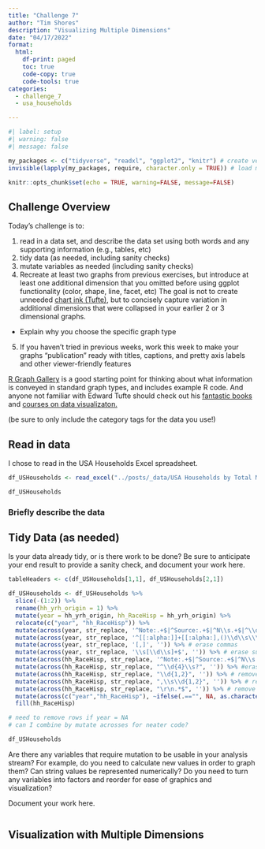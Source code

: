 ```yaml
---
title: "Challenge 7"
author: "Tim Shores"
description: "Visualizing Multiple Dimensions"
date: "04/17/2022"
format:
  html:
    df-print: paged
    toc: true
    code-copy: true
    code-tools: true
categories:
  - challenge_7
  - usa_households

---
```


```r
#| label: setup
#| warning: false
#| message: false

my_packages <- c("tidyverse", "readxl", "ggplot2", "knitr") # create vector of packages
invisible(lapply(my_packages, require, character.only = TRUE)) # load multiple packages

knitr::opts_chunk$set(echo = TRUE, warning=FALSE, message=FALSE)
```

## Challenge Overview

Today's challenge is to:

1)  read in a data set, and describe the data set using both words and any supporting information (e.g., tables, etc)
2)  tidy data (as needed, including sanity checks)
3)  mutate variables as needed (including sanity checks)
4)  Recreate at least two graphs from previous exercises, but introduce at least one additional dimension that you omitted before using ggplot functionality (color, shape, line, facet, etc) The goal is not to create unneeded [chart ink (Tufte)](https://www.edwardtufte.com/tufte/), but to concisely capture variation in additional dimensions that were collapsed in your earlier 2 or 3 dimensional graphs.
   - Explain why you choose the specific graph type
5) If you haven't tried in previous weeks, work this week to make your graphs "publication" ready with titles, captions, and pretty axis labels and other viewer-friendly features

[R Graph Gallery](https://r-graph-gallery.com/) is a good starting point for thinking about what information is conveyed in standard graph types, and includes example R code. And anyone not familiar with Edward Tufte should check out his [fantastic books](https://www.edwardtufte.com/tufte/books_vdqi) and [courses on data visualizaton.](https://www.edwardtufte.com/tufte/courses)

(be sure to only include the category tags for the data you use!)

## Read in data

I chose to read in the USA Households Excel spreadsheet.

```r

df_USHouseholds <- read_excel("../posts/_data/USA Households by Total Money Income, Race, and Hispanic Origin of Householder 1967 to 2019.xlsx", na = "N") # the Excel workbook has one worksheet to read in. Empty values are represented by cells with character "N".

df_USHouseholds

```

### Briefly describe the data

## Tidy Data (as needed)

Is your data already tidy, or is there work to be done? Be sure to anticipate your end result to provide a sanity check, and document your work here.

```r

tableHeaders <- c(df_USHouseholds[1,1], df_USHouseholds[2,1])

df_USHouseholds <- df_USHouseholds %>%
  slice(-(1:2)) %>%
  rename(hh_yrh_origin = 1) %>%
  mutate(year = hh_yrh_origin, hh_RaceHisp = hh_yrh_origin) %>%
  relocate(c("year", "hh_RaceHisp")) %>%
  mutate(across(year, str_replace, '^Note:.+$|^Source:.+$|^N\\s.+$|^\\d{1,2}\\s.+$', '')) %>% # erase end notes
  mutate(across(year, str_replace, '^[[:alpha:]]+[[:alpha:],()\\d\\s\\\\]+$', '')) %>% # erase text labels
  mutate(across(year, str_replace, '[,]', '')) %>% # erase commas
  mutate(across(year, str_replace, '\\s[\\d\\s]+$', '')) %>% # erase superscript digits
  mutate(across(hh_RaceHisp, str_replace, '^Note:.+$|^Source:.+$|^N\\s.+$|^\\d{1,2}\\s.+$', '')) %>% # erase end notes))
  mutate(across(hh_RaceHisp, str_replace, "^\\d{4}\\s?", '')) %>% #erase year and space
  mutate(across(hh_RaceHisp, str_replace, "\\d{1,2}", '')) %>% # remove superscript digits
  mutate(across(hh_RaceHisp, str_replace, ",\\s\\d{1,2}", '')) %>% # remove superscript digits with comma
  mutate(across(hh_RaceHisp, str_replace, "\r\n.*$", '')) %>% # remove \r\n
  mutate(across(c("year","hh_RaceHisp"), ~ifelse(.=="", NA, as.character(.)))) %>%
  fill(hh_RaceHisp)

# need to remove rows if year = NA
# can I combine by mutate acrosses for neater code?

df_USHouseholds

```

Are there any variables that require mutation to be usable in your analysis stream? For example, do you need to calculate new values in order to graph them? Can string values be represented numerically? Do you need to turn any variables into factors and reorder for ease of graphics and visualization?

Document your work here.

```r

```

## Visualization with Multiple Dimensions


